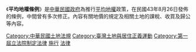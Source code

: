 {{unreferenced|time=2014-04-18T17:07:29+00:00}}
{{legal}}
{{中華民國法律信息框
|名稱 = 平均地權條例
|英文名稱 = The Equalization of Land Rights Act
|略稱 = 平地條例
|施行日期 = 1954年8月28日
|修正次數 = 20
|最新修正日期 = 2017年5月10日
|廢止日期 = 
|類別 = 法律
|改組前類別 = 內政法規地政目
|法規資料庫代碼 = D0060009
|提案日期 = 1954年5月19日
|提案名稱 = 
|提案關係文書 = https://lis.ly.gov.tw/lgcgi/lgmeetimage?cfcececccfcdcfcfc5cbcfcdd2cbcece
|提案關係文書編號 = 院總248
|提案方 = [[中華民國內政部|內政部]]
|審議委員會 = [[立法院內政委員會|內政]]、[[立法院經濟委員會|經濟]]、[[立法院財政委員會|財政]]、[[立法院司法及法制委員會|民刑商法]]委員會 
|委員會通過日期 = 
|二讀通過日期 = 1954年8月15日
|三讀通過日期 = 1954年8月15日
|公佈日期 = 1954年8月26日
|公佈總統 = [[蔣中正|蔣中正]]
|公佈者 = 
|廢止提案日期 = 
|廢止提案方 = 
|廢止公佈日期 = 
|廢止公佈總統 = 
|廢止者 = 
|相關法規 = 
|相關訴訟案 = 
|備註 = 
}}
《'''平均地權條例'''》是[[中華民國政府|中華民國政府]]為推行[[平均地權|平均地權]]政策，在民國43年8月26日發佈的條例，中間曾有多次修正。內容有關地價的規定及相關土地的課稅、收買及歸公等內容。

{{Wikisourceshas|平均地權條例}}

{{中華民國法律}}

[[Category:中華民國土地法規|Category:中華民國土地法規]]
[[Category:臺灣土地與居住正義運動|Category:臺灣土地與居住正義運動]]
[[Category:第一屆立法院制定法律|Category:第一屆立法院制定法律]]
[[Category:1954年臺灣法律|施行]]
[[Category:1954年台灣建立|法律]]
